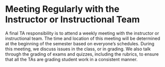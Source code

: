 # Meeting Regularly with the Instructor or Instructional Team {.unnumbered}

A final TA responsibility is to attend a weekly meeting with the instructor or instructional team. The time and location of this meeting will be determined at the beginning of the semester based on everyone's schedules. During this meeting, we discuss issues in the class, or in grading. We also talk through the grading of exams and quizzes, including the rubrics, to ensure that all the TAs are grading student work in a consistent manner.





